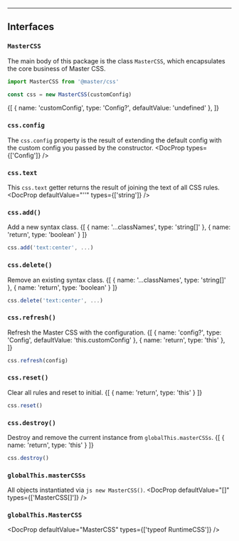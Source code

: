 
---

## Interfaces
### `MasterCSS`
The main body of this package is the class `MasterCSS`, which encapsulates the core business of Master CSS.
```js
import MasterCSS from '@master/css'

const css = new MasterCSS(customConfig)
```
<DocFn>
    {[
        { name: 'customConfig', type: 'Config?', defaultValue: 'undefined' },
    ]}
</DocFn>

### `css.config`
The `css.config` property is the result of extending the default config with the custom config you passed by the constructor.
<DocProp types={['Config']} />

### `css.text`
This `css.text` getter returns the result of joining the text of all CSS rules.
<DocProp defaultValue="''" types={['string']} />

### `css.add()`
Add a new syntax class.
<DocFn>
    {[
        { name: '...classNames', type: 'string[]' },
        { name: 'return', type: 'boolean' }
    ]}
</DocFn>
```ts
css.add('text:center', ...)
```

### `css.delete()`
Remove an existing syntax class.
<DocFn>
    {[
        { name: '...classNames', type: 'string[]' },
        { name: 'return', type: 'boolean' }
    ]}
</DocFn>
```ts
css.delete('text:center', ...)
```

### `css.refresh()`
Refresh the Master CSS with the configuration.
<DocFn>
    {[
        { name: 'config?', type: 'Config', defaultValue: 'this.customConfig' },
        { name: 'return', type: 'this' },
    ]}
</DocFn>
```ts
css.refresh(config)
```

### `css.reset()`
Clear all rules and reset to initial.
<DocFn>
    {[ { name: 'return', type: 'this' } ]}
</DocFn>
```ts
css.reset()
```

### `css.destroy()`
Destroy and remove the current instance from `globalThis.masterCSSs`.
<DocFn>
    {[ { name: 'return', type: 'this' } ]}
</DocFn>
```ts
css.destroy()
```

### `globalThis.masterCSSs`
All objects instantiated via `js new MasterCSS()`.
<DocProp defaultValue="[]" types={['MasterCSS[]']} />

### `globalThis.MasterCSS`
<DocProp defaultValue="MasterCSS" types={['typeof RuntimeCSS']} />


